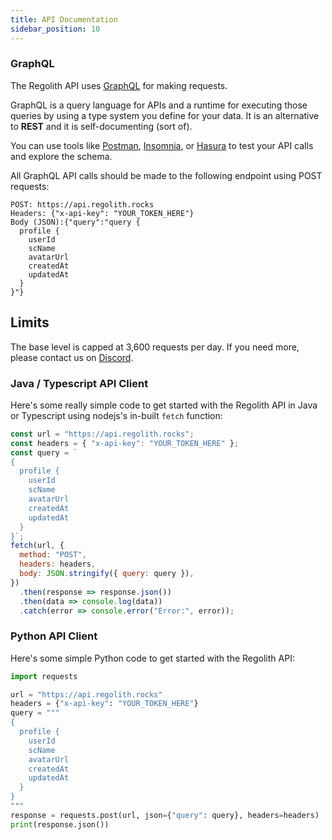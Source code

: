 ```yaml
---
title: API Documentation
sidebar_position: 10
---
```


### GraphQL

The Regolith API uses [GraphQL](https://graphql.org/) for making requests.

GraphQL is a query language for APIs and a runtime for executing those queries by using a type system you define for your data. It is an alternative to **REST** and it is self-documenting (sort of).

You can use tools like [Postman](https://www.postman.com/), [Insomnia](https://insomnia.rest/), or [Hasura](https://cloud.hasura.io/public/graphiql?endpoint=YOUR_API_URL) to test your API calls and explore the schema.

All GraphQL API calls should be made to the following endpoint using POST requests:

```
POST: https://api.regolith.rocks
Headers: {"x-api-key": "YOUR_TOKEN_HERE"}
Body (JSON):{"query":"query {
  profile {
    userId
    scName
    avatarUrl
    createdAt
    updatedAt
  }
}"}
```

## Limits

The base level is capped at 3,600 requests per day. If you need more, please contact us on [Discord](https://discord.gg/6TKSYHNJha).


### Java / Typescript API Client

Here's some really simple code to get started with the Regolith API in Java or Typescript using nodejs's in-built `fetch` function:

```javascript
const url = "https://api.regolith.rocks";
const headers = { "x-api-key": "YOUR_TOKEN_HERE" };
const query = `
{
  profile {
    userId
    scName
    avatarUrl
    createdAt
    updatedAt
  }
}`;
fetch(url, {
  method: "POST",
  headers: headers,
  body: JSON.stringify({ query: query }),
})
  .then(response => response.json())
  .then(data => console.log(data))
  .catch(error => console.error("Error:", error));
```


### Python API Client

Here's some simple Python code to get started with the Regolith API:

```python
import requests

url = "https://api.regolith.rocks"
headers = {"x-api-key": "YOUR_TOKEN_HERE"}
query = """
{
  profile {
    userId
    scName
    avatarUrl
    createdAt
    updatedAt
  }
}
"""
response = requests.post(url, json={"query": query}, headers=headers)
print(response.json())

```

